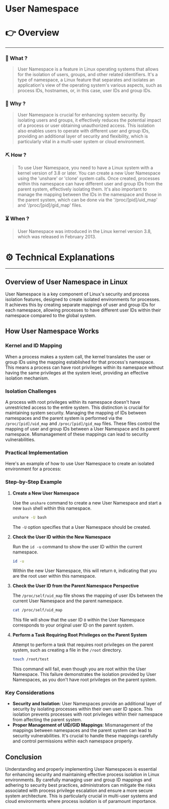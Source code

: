 # User Namespace


# 👉 Overview

---

### 👀 What ?

> User Namespace is a feature in Linux operating systems that allows for the isolation of users, groups, and other related identifiers. It's a type of namespace, a Linux feature that separates and isolates an application's view of the operating system's various aspects, such as process IDs, hostnames, or, in this case, user IDs and group IDs.
> 

### 🧐 Why ?

> User Namespace is crucial for enhancing system security. By isolating users and groups, it effectively reduces the potential impact of a process or user obtaining unauthorized access. This isolation also enables users to operate with different user and group IDs, providing an additional layer of security and flexibility, which is particularly vital in a multi-user system or cloud environment.
> 

### ⛏️ How ?

> To use User Namespace, you need to have a Linux system with a kernel version of 3.8 or later. You can create a new User Namespace using the 'unshare' or 'clone' system calls. Once created, processes within this namespace can have different user and group IDs from the parent system, effectively isolating them. It's also important to manage the mapping between the IDs in the namespace and those in the parent system, which can be done via the '/proc/[pid]/uid_map' and '/proc/[pid]/gid_map' files.
> 

### ⏳ When ?

> User Namespace was introduced in the Linux kernel version 3.8, which was released in February 2013.
> 

# ⚙️ Technical Explanations

---

## Overview of User Namespace in Linux

User Namespace is a key component of Linux's security and process isolation features, designed to create isolated environments for processes. It achieves this by creating separate mappings of user and group IDs for each namespace, allowing processes to have different user IDs within their namespace compared to the global system.

## How User Namespace Works

### Kernel and ID Mapping

When a process makes a system call, the kernel translates the user or group IDs using the mapping established for that process's namespace. This means a process can have root privileges within its namespace without having the same privileges at the system level, providing an effective isolation mechanism.

### Isolation Challenges

A process with root privileges within its namespace doesn't have unrestricted access to the entire system. This distinction is crucial for maintaining system security. Managing the mapping of IDs between namespaces and the parent system is performed via the `/proc/[pid]/uid_map` and `/proc/[pid]/gid_map` files. These files control the mapping of user and group IDs between a User Namespace and its parent namespace. Mismanagement of these mappings can lead to security vulnerabilities.

### Practical Implementation

Here's an example of how to use User Namespace to create an isolated environment for a process:

### Step-by-Step Example

1. **Create a New User Namespace**
    
    Use the `unshare` command to create a new User Namespace and start a new `bash` shell within this namespace.
    
    ```bash
    unshare -U bash
    
    ```
    
    The `-U` option specifies that a User Namespace should be created.
    
2. **Check the User ID within the New Namespace**
    
    Run the `id -u` command to show the user ID within the current namespace.
    
    ```bash
    id -u
    
    ```
    
    Within the new User Namespace, this will return `0`, indicating that you are the root user within this namespace.
    
3. **Check the User ID from the Parent Namespace Perspective**
    
    The `/proc/self/uid_map` file shows the mapping of user IDs between the current User Namespace and the parent namespace.
    
    ```bash
    cat /proc/self/uid_map
    
    ```
    
    This file will show that the user ID `0` within the User Namespace corresponds to your original user ID on the parent system.
    
4. **Perform a Task Requiring Root Privileges on the Parent System**
    
    Attempt to perform a task that requires root privileges on the parent system, such as creating a file in the `/root` directory.
    
    ```bash
    touch /root/test
    
    ```
    
    This command will fail, even though you are root within the User Namespace. This failure demonstrates the isolation provided by User Namespaces, as you don't have root privileges on the parent system.
    

### Key Considerations

- **Security and Isolation**: User Namespaces provide an additional layer of security by isolating processes within their own user ID space. This isolation prevents processes with root privileges within their namespace from affecting the parent system.
- **Proper Management of UID/GID Mappings**: Mismanagement of the mappings between namespaces and the parent system can lead to security vulnerabilities. It's crucial to handle these mappings carefully and control permissions within each namespace properly.

## Conclusion

Understanding and properly implementing User Namespaces is essential for enhancing security and maintaining effective process isolation in Linux environments. By carefully managing user and group ID mappings and adhering to security best practices, administrators can mitigate the risks associated with process privilege escalation and ensure a more secure system architecture. This is particularly crucial in multi-user systems and cloud environments where process isolation is of paramount importance.

